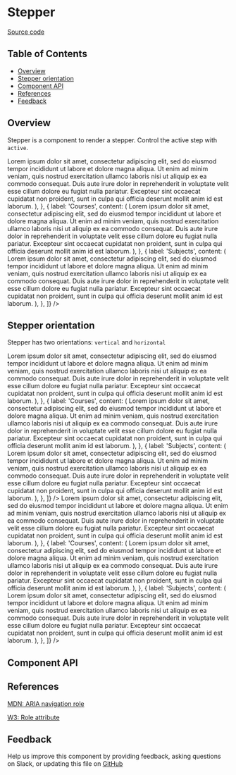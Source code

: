 
# Stepper

[Source code](https://github.com/leemonade/bubbles/tree/main/packages/components/src/navigation/Stepper/Stepper.js)

## Table of Contents

<!-- START doctoc generated TOC please keep comment here to allow auto update -->
<!-- DON'T EDIT THIS SECTION, INSTEAD RE-RUN doctoc TO UPDATE -->

- [Overview](#overview)
- [Stepper orientation](#stepper-orientation)
- [Component API](#component-api)
- [References](#references)
- [Feedback](#feedback)

## Overview

Stepper is a component to render a stepper. Control the active step with `active`.

<ThemeProvider>
  <Stepper
    active={1}
    data={[
      {
        label: 'Basic data',
        content: (
          <Box>
            <Paragraph>
              Lorem ipsum dolor sit amet, consectetur adipiscing elit, sed do eiusmod tempor
              incididunt ut labore et dolore magna aliqua. Ut enim ad minim veniam, quis nostrud
              exercitation ullamco laboris nisi ut aliquip ex ea commodo consequat. Duis aute irure
              dolor in reprehenderit in voluptate velit esse cillum dolore eu fugiat nulla pariatur.
              Excepteur sint occaecat cupidatat non proident, sunt in culpa qui officia deserunt
              mollit anim id est laborum.
            </Paragraph>
          </Box>
        ),
      },
      {
        label: 'Courses',
        content: (
          <Box>
            <Paragraph>
              Lorem ipsum dolor sit amet, consectetur adipiscing elit, sed do eiusmod tempor
              incididunt ut labore et dolore magna aliqua. Ut enim ad minim veniam, quis nostrud
              exercitation ullamco laboris nisi ut aliquip ex ea commodo consequat. Duis aute irure
              dolor in reprehenderit in voluptate velit esse cillum dolore eu fugiat nulla pariatur.
              Excepteur sint occaecat cupidatat non proident, sunt in culpa qui officia deserunt
              mollit anim id est laborum.
            </Paragraph>
          </Box>
        ),
      },
      {
        label: 'Subjects',
        content: (
          <Box>
            <Paragraph>
              Lorem ipsum dolor sit amet, consectetur adipiscing elit, sed do eiusmod tempor
              incididunt ut labore et dolore magna aliqua. Ut enim ad minim veniam, quis nostrud
              exercitation ullamco laboris nisi ut aliquip ex ea commodo consequat. Duis aute irure
              dolor in reprehenderit in voluptate velit esse cillum dolore eu fugiat nulla pariatur.
              Excepteur sint occaecat cupidatat non proident, sunt in culpa qui officia deserunt
              mollit anim id est laborum.
            </Paragraph>
          </Box>
        ),
      },
    ]}
  />
</ThemeProvider>

## Stepper orientation

Stepper has two orientations: `vertical` and `horizontal`

<ThemeProvider>
  <Stepper
    data={[
      {
        label: 'Basic data',
        content: (
          <Box>
            <Paragraph>
              Lorem ipsum dolor sit amet, consectetur adipiscing elit, sed do eiusmod tempor
              incididunt ut labore et dolore magna aliqua. Ut enim ad minim veniam, quis nostrud
              exercitation ullamco laboris nisi ut aliquip ex ea commodo consequat. Duis aute irure
              dolor in reprehenderit in voluptate velit esse cillum dolore eu fugiat nulla pariatur.
              Excepteur sint occaecat cupidatat non proident, sunt in culpa qui officia deserunt
              mollit anim id est laborum.
            </Paragraph>
          </Box>
        ),
      },
      {
        label: 'Courses',
        content: (
          <Box>
            <Paragraph>
              Lorem ipsum dolor sit amet, consectetur adipiscing elit, sed do eiusmod tempor
              incididunt ut labore et dolore magna aliqua. Ut enim ad minim veniam, quis nostrud
              exercitation ullamco laboris nisi ut aliquip ex ea commodo consequat. Duis aute irure
              dolor in reprehenderit in voluptate velit esse cillum dolore eu fugiat nulla pariatur.
              Excepteur sint occaecat cupidatat non proident, sunt in culpa qui officia deserunt
              mollit anim id est laborum.
            </Paragraph>
          </Box>
        ),
      },
      {
        label: 'Subjects',
        content: (
          <Box>
            <Paragraph>
              Lorem ipsum dolor sit amet, consectetur adipiscing elit, sed do eiusmod tempor
              incididunt ut labore et dolore magna aliqua. Ut enim ad minim veniam, quis nostrud
              exercitation ullamco laboris nisi ut aliquip ex ea commodo consequat. Duis aute irure
              dolor in reprehenderit in voluptate velit esse cillum dolore eu fugiat nulla pariatur.
              Excepteur sint occaecat cupidatat non proident, sunt in culpa qui officia deserunt
              mollit anim id est laborum.
            </Paragraph>
          </Box>
        ),
      },
    ]}
  />
  <Box style={{ marginTop: 16 }} />
  <Stepper
    orientation="vertical"
    data={[
      {
        label: 'Basic data',
        content: (
          <Box>
            <Paragraph>
              Lorem ipsum dolor sit amet, consectetur adipiscing elit, sed do eiusmod tempor
              incididunt ut labore et dolore magna aliqua. Ut enim ad minim veniam, quis nostrud
              exercitation ullamco laboris nisi ut aliquip ex ea commodo consequat. Duis aute irure
              dolor in reprehenderit in voluptate velit esse cillum dolore eu fugiat nulla pariatur.
              Excepteur sint occaecat cupidatat non proident, sunt in culpa qui officia deserunt
              mollit anim id est laborum.
            </Paragraph>
          </Box>
        ),
      },
      {
        label: 'Courses',
        content: (
          <Box>
            <Paragraph>
              Lorem ipsum dolor sit amet, consectetur adipiscing elit, sed do eiusmod tempor
              incididunt ut labore et dolore magna aliqua. Ut enim ad minim veniam, quis nostrud
              exercitation ullamco laboris nisi ut aliquip ex ea commodo consequat. Duis aute irure
              dolor in reprehenderit in voluptate velit esse cillum dolore eu fugiat nulla pariatur.
              Excepteur sint occaecat cupidatat non proident, sunt in culpa qui officia deserunt
              mollit anim id est laborum.
            </Paragraph>
          </Box>
        ),
      },
      {
        label: 'Subjects',
        content: (
          <Box>
            <Paragraph>
              Lorem ipsum dolor sit amet, consectetur adipiscing elit, sed do eiusmod tempor
              incididunt ut labore et dolore magna aliqua. Ut enim ad minim veniam, quis nostrud
              exercitation ullamco laboris nisi ut aliquip ex ea commodo consequat. Duis aute irure
              dolor in reprehenderit in voluptate velit esse cillum dolore eu fugiat nulla pariatur.
              Excepteur sint occaecat cupidatat non proident, sunt in culpa qui officia deserunt
              mollit anim id est laborum.
            </Paragraph>
          </Box>
        ),
      },
    ]}
  />
</ThemeProvider>

## Component API

<Preview>
  <Story id="organisms-navigation-stepper--playground" />
</Preview>

<Props of={Stepper} />

## References

[MDN: ARIA navigation role](https://developer.mozilla.org/en-US/docs/Web/Accessibility/ARIA/Roles/navigation_role)

[W3: Role attribute](https://www.w3.org/WAI/PF/HTML/wiki/RoleAttribute)

## Feedback

Help us improve this component by providing feedback, asking questions on Slack, or updating this file on
[GitHub](https://github.com/leemonade/bubbles/edit/main/packages/components/src/navigation/Stepper/Stepper.mdx)
